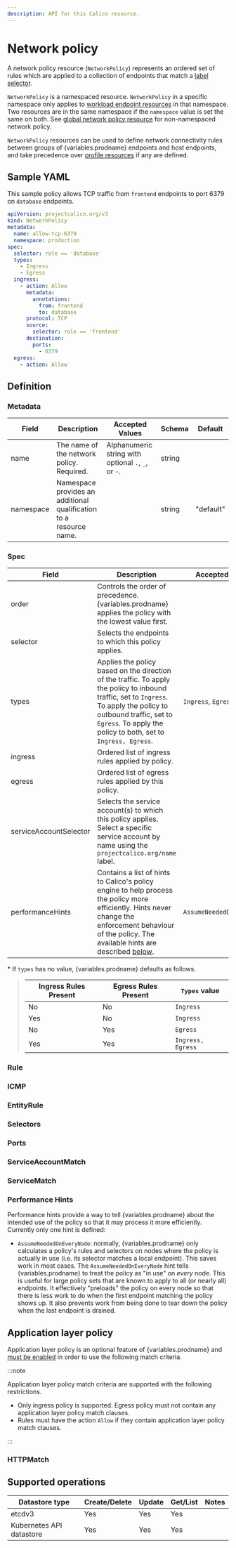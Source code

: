 ```yaml
---
description: API for this Calico resource.
---
```



# Network policy










A network policy resource (`NetworkPolicy`) represents an ordered set of rules which are applied
to a collection of endpoints that match a [label selector](#selectors).

`NetworkPolicy` is a namespaced resource. `NetworkPolicy` in a specific namespace
only applies to [workload endpoint resources](workloadendpoint.mdx)
in that namespace. Two resources are in the same namespace if the `namespace`
value is set the same on both.
See [global network policy resource](globalnetworkpolicy.mdx) for non-namespaced network policy.

`NetworkPolicy` resources can be used to define network connectivity rules between groups of {variables.prodname} endpoints and host endpoints, and
take precedence over [profile resources](profile.mdx) if any are defined.

## Sample YAML

This sample policy allows TCP traffic from `frontend` endpoints to port 6379 on
`database` endpoints.

```yaml
apiVersion: projectcalico.org/v3
kind: NetworkPolicy
metadata:
  name: allow-tcp-6379
  namespace: production
spec:
  selector: role == 'database'
  types:
    - Ingress
    - Egress
  ingress:
    - action: Allow
      metadata:
        annotations:
          from: frontend
          to: database
      protocol: TCP
      source:
        selector: role == 'frontend'
      destination:
        ports:
          - 6379
  egress:
    - action: Allow
```

## Definition

### Metadata

| Field     | Description                                                        | Accepted Values                                     | Schema | Default   |
| --------- | ------------------------------------------------------------------ | --------------------------------------------------- | ------ | --------- |
| name      | The name of the network policy. Required.                          | Alphanumeric string with optional `.`, `_`, or `-`. | string |           |
| namespace | Namespace provides an additional qualification to a resource name. |                                                     | string | "default" |

### Spec

| Field                  | Description                                                                                                                                                                                                                          | Accepted Values           | Schema                 | Default                                       |
| ---------------------- | ------------------------------------------------------------------------------------------------------------------------------------------------------------------------------------------------------------------------------------ | ------------------------- | ---------------------- | --------------------------------------------- |
| order                  | Controls the order of precedence. {variables.prodname} applies the policy with the lowest value first.                                                                                                                                       |                           | float                  |                                               |
| selector               | Selects the endpoints to which this policy applies.                                                                                                                                                                                  |                           | [selector](#selectors) | all()                                         |
| types                  | Applies the policy based on the direction of the traffic. To apply the policy to inbound traffic, set to `Ingress`. To apply the policy to outbound traffic, set to `Egress`. To apply the policy to both, set to `Ingress, Egress`. | `Ingress`, `Egress`       | List of strings        | Depends on presence of ingress/egress rules\* |
| ingress                | Ordered list of ingress rules applied by policy.                                                                                                                                                                                     |                           | List of [Rule](#rule)  |                                               |
| egress                 | Ordered list of egress rules applied by this policy.                                                                                                                                                                                 |                           | List of [Rule](#rule)  |                                               |
| serviceAccountSelector | Selects the service account(s) to which this policy applies. Select a specific service account by name using the `projectcalico.org/name` label.                                                                                     |                           | [selector](#selectors) | all()                                         |
| performanceHints       | Contains a list of hints to Calico's policy engine to help process the policy more efficiently.  Hints never change the enforcement behaviour of the policy.  The available hints are described [below](#performance-hints).                                                                         | `AssumeNeededOnEveryNode` | List of strings        |                                               |


\* If `types` has no value, {variables.prodname} defaults as follows.

> | Ingress Rules Present | Egress Rules Present | `Types` value     |
> | --------------------- | -------------------- | ----------------- |
> | No                    | No                   | `Ingress`         |
> | Yes                   | No                   | `Ingress`         |
> | No                    | Yes                  | `Egress`          |
> | Yes                   | Yes                  | `Ingress, Egress` |

### Rule

<Rule />

### ICMP

<Icmp />

### EntityRule

<Entityrule />

### Selectors

<Selectors />
<SelectorScopes />

### Ports

<Ports />

### ServiceAccountMatch

<Serviceaccountmatch />

### ServiceMatch

<Servicematch />

### Performance Hints

Performance hints provide a way to tell {variables.prodname} about the intended use of the policy so that it may
process it more efficiently.  Currently only one hint is defined:

* `AssumeNeededOnEveryNode`: normally, {variables.prodname} only calculates a policy's rules and selectors on nodes where
  the policy is actually in use (i.e. its selector matches a local endpoint).  This saves work in most cases.
  The `AssumeNeededOnEveryNode` hint tells {variables.prodname} to treat the policy as "in use" on *every* node.  This is
  useful for large policy sets that are known to apply to all (or nearly all) endpoints.  It effectively "preloads"
  the policy on every node so that there is less work to do when the first endpoint matching the policy shows up.
  It also prevents work from being done to tear down the policy when the last endpoint is drained.

## Application layer policy

Application layer policy is an optional feature of {variables.prodname} and
[must be enabled](../../network-policy/istio/app-layer-policy.mdx)
in order to use the following match criteria.

:::note

Application layer policy match criteria are supported with the following restrictions.

- Only ingress policy is supported. Egress policy must not contain any application layer policy match clauses.
- Rules must have the action `Allow` if they contain application layer policy match clauses.

:::

### HTTPMatch

<Httpmatch />

## Supported operations

| Datastore type           | Create/Delete | Update | Get/List | Notes |
| ------------------------ | ------------- | ------ | -------- | ----- |
| etcdv3                   | Yes           | Yes    | Yes      |
| Kubernetes API datastore | Yes           | Yes    | Yes      |
